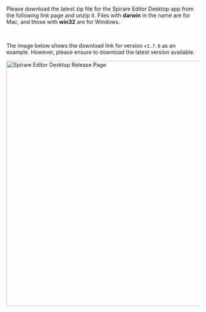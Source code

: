 
Please download the latest zip file for the Spirare Editor Desktop app from the following link page and unzip it.
Files with **darwin** in the name are for Mac, and those with **win32** are for Windows.

<CardLink
  title="Spirare Editor Desktop Release Page"
  description="https://github.com/HoloLabInc/spirare-babylonjs/releases"
  href="https://github.com/HoloLabInc/spirare-babylonjs/releases"
/>

<br />

The image below shows the download link for version `v1.7.0` as an example.
However, please ensure to download the latest version available.

<img
  width="640"
  class="border"
  src={ReleasePageImage}
  alt="Spirare Editor Desktop Release Page"
/>
